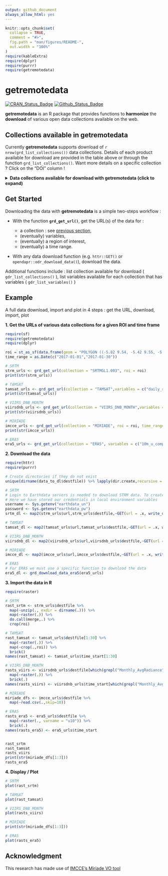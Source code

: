 ```yaml
---
output: github_document
always_allow_html: yes
---
```


<!-- README.md is generated from README.Rmd. Please edit that file -->

```r
knitr::opts_chunk$set(
  collapse = TRUE,
  comment = "#>",
  fig.path = "man/figures/README-",
  out.width = "100%"
)
require(kableExtra)
require(dplyr)
require(purrr)
require(getremotedata)
```
  
# getremotedata

<!-- badges: start -->
[![CRAN_Status_Badge](http://www.r-pkg.org/badges/version/getRemoteData)](https://cran.r-project.org/package=getRemoteData)
[![Github_Status_Badge](https://img.shields.io/badge/Github-0.0.9007-blue.svg)](https://github.com/ptaconet/getRemoteData)
<!-- badges: end -->

**getremotedata** is an R package that provides functions to **harmonize** the **download** of various open data collections available on the web.

## Collections available in getremotedata {#coll-available}

Currently **getremotedata** supports download of `r nrow(grd_list_collections())` data collections.
Details of each product available for download are provided in the table above or through the function `grd_list_collections()`. Want more details on a specific collection ? Click on the "DOI" column !

<details><summary><b>Data collections available for download with getremotedata (click to expand)</b></summary>
<p>

```r
getremotedata::grd_list_collections() %>%
  dplyr::select(collection,long_name,source,nature,doi,url_programmatic_access,param_variables,param_roi,param_time_range) %>%
  dplyr::rename(Collection=collection,Nature=nature,Name=long_name,DOI=doi,url_data_server=url_programmatic_access,Source=source) %>%
  kable() %>%
  kable_styling()
```

</p>
</details>

## Get Started 

Downloading the data with **getremotedata** is a simple two-steps workflow : 

* With the function **`grd_get_url()`**, get the URL(s) of the data for :
  
  + a collection : see [previous section](#collections-available-in-getremotedata),
  + (eventually) variables,
  + (eventually) a region of interest,
  + (eventually) a time range.
  
* With any data download function (e.g. `httr::GET()` or `opendapr::odr_download_data()`), download the data.

Additional functions include : list collection available for download ( `gdr_list_collections()` ), list variables available for each collection that has variables ( `gdr_list_variables()` )

## Example 

A full data download, import and plot in 4 steps : get the URL, download, import, plot

**1. Get the URLs of various data collections for a given ROI and time frame** 

```r
require(sf)
require(getremotedata)
require(dplyr)

roi = st_as_sf(data.frame(geom = "POLYGON ((-5.82 9.54, -5.42 9.55, -5.41 8.84, -5.81 8.84, -5.82 9.54))"), wkt = "geom", crs = 4326)
time_range = as.Date(c("2017-01-01","2017-01-30"))

# SRTM
strm_urls <- grd_get_url(collection = "SRTMGL1.003", roi = roi)
print(str(strm_urls))

# TAMSAT
tamsat_urls <- grd_get_url(collection = "TAMSAT",variables = c("daily_rainfall_estimate","monthly_rainfall_estimate","monthly_anomaly"), time_range = time_range)
print(str(tamsat_urls))

# VIIRS_DNB_MONTH
viirsdnb_urls <- grd_get_url(collection = "VIIRS_DNB_MONTH",variables = c("Monthly_AvgRadiance","Monthly_CloudFreeCoverage"), roi = roi, time_range = time_range)
print(str(viirsdnb_urls))

# MIRIADE
imcce_urls <- grd_get_url(collection = "MIRIADE", roi = roi, time_range = time_range)
print(str(imcce_urls))

# ERA5
era5_urls <- grd_get_url(collection = "ERA5", variables = c("10m_u_component_of_wind","10m_v_component_of_wind"), roi = roi, time_range = as.Date(c("2017-01-01","2017-01-02"))) # ERA5 is an hourly database, so we keep only 1 day (and not a whole month...)
```

**2. Download the data**

```r
require(httr)
require(purrr)

# Create directories if they do not exist
unique(dirname(data_to_dl$destfile)) %>% lapply(dir.create,recursive = TRUE)

# SRTM
# Login to Earthdata servers is needed to download STRM data. To create an account go to : https://urs.earthdata.nasa.gov/.
# Here we have stored our credentials in local environment variables
username <- Sys.getenv("earthdata_un")
password <- Sys.getenv("earthdata_pw")
srtm_dl <- map2(strm_urls$url,strm_urls$destfile,~GET(url = .x, write_disk(.y), progress() , authenticate(username,password))

# TAMSAT
tamsat_dl <- map2(tamsat_urls$url,tamsat_urls$destfile,~GET(url = .x, write_disk(.y), progress()))

# VIIRS_DNB_MONTH
viirsdnb_dl <- map2(viirsdnb_urls$url,viirsdnb_urls$destfile,~GET(url = .x, write_disk(.y), progress()))

# MIRIADE
imcce_dl <- map2(imcce_urls$url,imcce_urls$destfile,~GET(url = .x, write_disk(.y), progress()))

# ERA5
# For ERA5 we must use a specific function to download the data
era5_dl <- grd_download_data_era5(era5_urls)
```

**3. Import the data in R**

```r
require(raster)

# SRTM 
rast_srtm <- strm_urls$destfile %>%
  map(~unzip(., exdir = dirname(.))) %>%
  map(~raster(.)) %>%
  do.call(merge,.) %>%
  crop(roi)

# TAMSAT
rast_tamsat <- tamsat_urls$destfile[1:30] %>%
  map(~raster(.)) %>%
  map(~crop(.,roi)) %>%
  brick()
names(rast_tamsat) <- tamsat_urls$time_start[1:30]

# VIIRS_DNB_MONTH
rasts_viirs <- viirsdnb_urls$destfile[which(grepl("Monthly_AvgRadiance",viirsdnb_urls$name))] %>%
  map(~raster(.)) %>%
  brick(.)
names(rasts_viirs) <- viirsdnb_urls$time_start[which(grepl("Monthly_AvgRadiance",viirsdnb_urls$name))]

# MIRIADE
miriade_dfs <- imcce_urls$destfile %>%
  map(~read.csv(.,skip=10))

# ERA5
rasts_era5 <- era5_urls$destfile %>%
  map(~raster(., varname = "u10")) %>%
  brick(.)
names(rasts_era5) <- era5_urls$time_start


rast_srtm
rast_tamsat
rasts_viirs
print(str(miriade_dfs[1:3]))
rasts_era5
```

**4. Display / Plot**

```r
# SRTM 
plot(rast_srtm)

# TAMSAT
plot(rast_tamsat)

# VIIRS_DNB_MONTH
plot(rasts_viirs)

# MIRIADE
print(str(miriade_dfs[1:3]))

# ERA5
plot(rasts_era5)
```


## Acknowledgment

This research has made use of [IMCCE's Miriade VO tool](http://vo.imcce.fr/webservices/miriade/)
  
<!--

The R package `getremotedata` offers a common framework to download and import in R remote data (i.e. data stored on the cloud) from heterogeneous sources. Overall, this package attempts to **facilitate** and **speed-up** the painfull and time-consuming **data import / download** process for some well-known and widely used environmental / climatic products (e.g. [MODIS](https://modis.gsfc.nasa.gov/), [VNP](https://lpdaac.usgs.gov/search/?query=VNP&page=2), [GPM](https://www.nasa.gov/mission_pages/GPM/main/index.html), etc.) as well as other sources (e.g. [VIIRS DNB](https://ngdc.noaa.gov/eog/viirs/download_dnb_composites.html), etc.). You will take the best of `getRemoteData` if you work at **local to regional** spatial scales, i.e. typically from few decimals to a decade squared degrees. For larger areas, other packages might be more relevant (see section [Other relevant packages](#other-relevant-packages) ).

`getRemoteData` makes it efficient to import remote multidimensional data since it uses data access protocols that enable to subset them (spatially/temporally/dimensionnally) directly at the downloading phase.

## Why such a package ?  (à réécrire)

Modeling an ecological phenomenon (e.g. species distribution) using climatic/environmental data (e.g. temperature, rainfall) is quite a common task in ecology. The data analysis workflow generally consists in : 

- importing, tidying and summarizing various environmental data at geographical locations and dates of interest ;
- creating explicative / predictive models of the phenomenon using the environmental data.

Data of interest for a specific study are usually heterogeneous (various providers and formats). Downloading long time series of several environmental data "manually" (e.g. through user-friendly web portals) is time consuming, not reproducible and prone to errors. In addition, when downloaded manually, spatial datasets might cover quite large areas, or include many dimensions (e.g. the multiple bands for a MODIS product). If your aera of interest is smaller or if you do not need all the dimensions, why downloading the whole dataset ? Whenever possible (i.e. made possible by the data provider - check section [Behind the scene... how it  works](#behind-the-scene-...-how-it-works)), `getRemoteData` enables to download the data strictly for your region and dimensions of interest.

Finally, `getRemoteData` relies as much as possible on open and standard data access protocols (eg. [OPeNDAP](https://en.wikipedia.org/wiki/OPeNDAP)), which makes the package less vulnerable to external changes than packages or applications relying on APIs.

## When should you use `getRemoteData` ?

`getRemoteData` can hopefully help if you work at a local to regional spatial scale and need to download long time-series of various climatic / environmental spatialized products. By filtering the data directly at the downloading phase, `getRemoteData` enables to import strictly the data that is needed, resulting in a reduction of i) the physical size of the data that is retrieved and ii) the overall downloading time. 

Apart from these performance considerations, ethical considerations have driven the development of this package : i) reduction of the environmental impact of our digital work and ii) promotion of open protocols and standards for data access. 

## Installation

You can install the development version of `getRemoteData` from [GitHub](https://github.com/) with: 

``` r
# install.packages("devtools")
devtools::install_github("ptaconet/getRemoteData")
```

## Get the data sources downloadable with `getRemoteData`

The `get_collections_available()` function provides information on the products downloadable with `getRemoteData` :

```r
getRemoteData::get_collections_available(detailed=FALSE)
# Turn the argument `detailed` to `TRUE` (default) to get a more detailed table (details for each collection).
```

```r
library(kableExtra)
getRemoteData::get_collections_available(detailed=FALSE) %>%
  kable() %>%
  kable_styling()
```

Note that the *Collections* column provides only the product's collections for which data download and import via `getRemoteData` have been tested and validated : the source products might contain more collections.

## Functions and syntax

The functions of `getRemoteData` enable to retrieve the URLs of products to download given a set of arguments of interest (time range, region of interest, collection, etc. - see below). There is one *`getUrl`* function for each product (e.g. `getUrl_modis_vnp()`, `getUrl_gpm()`, etc.)

The function `downloadData()` takes as input the output of a *`getUrl`* function and downloads the products.

The functions of the *`getUrl`* family share the following arguments : 

- `timeRange` : date or time frame of interest (eventually including hours for sub-daily resolution data) ;
- `roi` : area of interest (either point or polygon) ;
- `collection` {for multi-collection products only} : collection of interest (eg. `"MOD11A1.v006"`)
- `dimensions` {for multi-dimension products only} : dimensions of the product of interest to download (eg. `c("LST_Day_1km","LST_Night_1km")`)

Other optional arguments might be provided (see documentation of the functions). Absence of the `timeRange` (resp. `roi`) argument in a function means that the product of interest does not have any temporal (resp. spatial) dimension. The function returns a data.frame with the URL(s) to download the dataset(s) of interest and their destination file.

Data downloaded through the *`getUrl`* functions are usually in NetCDF format. The functions of the *`importData`* family enable to import these data as ready-to-use `raster` objects, eventually pre-processing them if relevant (e.g. projection, flipping).

**The *`importData`* family** : functions to import in R (usually as an object of class `raster`) a dataset that has been downnloaded *via* a function of the `getUrl` family. Similarly, there is one *`importData`* function for each product (e.g. `importData_modis_vnp()`, `importData_gpm()`, etc.)

## Behind the scene... how it works

As much as possible, when implemented by the data providers, `getRemoteData` uses open and standard data access protocols to download the data. These standard protocols enable to filter the data directly at the downloading phase. Filters can be spatial, temporal or dimensional. Example of widely-used standard data access protocols for geospatial timeseries are [OGC WFS](https://en.wikipedia.org/wiki/Web_Feature_Service) or [OPeNDAP](https://en.wikipedia.org/wiki/OPeNDAP). 
If long time series are queried, `getRemoteData` enables to speed-up the downloading time by parallelizing it.

-->
